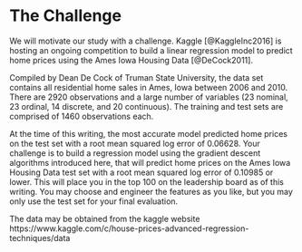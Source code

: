 # The Challenge
We will motivate our study with a challenge. Kaggle [@KaggleInc2016] is hosting an ongoing competition to build a linear regression model to predict home prices using the Ames Iowa Housing Data [@DeCock2011]. 

Compiled by Dean De Cock of Truman State University, the data set contains all residential home sales in Ames, Iowa between 2006 and 2010. There are 2920 observations and a large number of variables (23 nominal, 23 ordinal, 14 discrete, and 20 continuous). The training and test sets are comprised of 1460 observations each.

At the time of this writing, the most accurate model predicted home prices on the test set with a root mean squared log error of 0.06628. Your challenge is to build a regression model using the gradient descent algorithms introduced here, that will predict home prices on the Ames Iowa Housing Data test set with a root mean squared log error of 0.10985 or lower. This will place you in the top 100 on the leadership board as of this writing. You may choose and engineer the features as you like, but you may only use the test set for your final evaluation. 

The data may be obtained from the kaggle website https://www.kaggle.com/c/house-prices-advanced-regression-techniques/data

